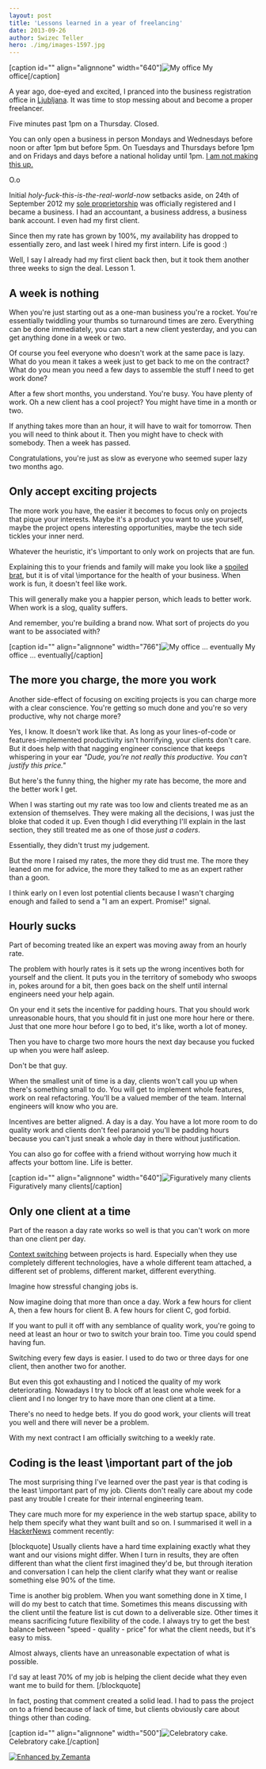 ```yaml
---
layout: post
title: 'Lessons learned in a year of freelancing'
date: 2013-09-26
author: Swizec Teller
hero: ./img/images-1597.jpg
---
```

\[caption id="" align="alignnone" width="640"]![My office](./img/images-1597.jpg "My office") My office\[/caption]



A year ago, doe-eyed and excited, I pranced into the business registration office in [Ljubljana](<http://maps.google.com/maps?ll=46.0555555556,14.5083333333&spn=0.1,0.1&q=46.0555555556,14.5083333333 (Ljubljana)&t=h> "Ljubljana"). It was time to stop messing about and become a proper freelancer.



Five minutes past 1pm on a Thursday. Closed.



You can only open a business in person Mondays and Wednesdays before noon or after 1pm but before 5pm. On Tuesdays and Thursdays before 1pm and on Fridays and days before a national holiday until 1pm. [I am not making this up.](http://www.ajpes.si/o_ajpes/uradne_ure)



O.o



Initial _holy-fuck-this-is-the-real-world-now_ setbacks aside, on 24th of September 2012 my [sole proprietorship](http://en.wikipedia.org/wiki/Sole_proprietorship "Sole proprietorship") was officially registered and I became a business. I had an accountant, a business address, a business bank account. I even had my first client.



Since then my rate has grown by 100%, my availability has dropped to essentially zero, and last week I hired my first intern. Life is good :)



Well, I say I already had my first client back then, but it took them another three weeks to sign the deal. Lesson 1.

## A week is nothing

When you're just starting out as a one-man business you're a rocket. You're essentially twiddling your thumbs so turnaround times are zero. Everything can be done immediately, you can start a new client yesterday, and you can get anything done in a week or two.



Of course you feel everyone who doesn't work at the same pace is lazy. What do you mean it takes a week just to get back to me on the contract? What do you mean you need a few days to assemble the stuff I need to get work done?



After a few short months, you understand. You're busy. You have plenty of work. Oh a new client has a cool project? You might have time in a month or two.



If anything takes more than an hour, it will have to wait for tomorrow. Then you will need to think about it. Then you might have to check with somebody. Then a week has passed.



Congratulations, you're just as slow as everyone who seemed super lazy two months ago.

## Only accept exciting projects

The more work you have, the easier it becomes to focus only on projects that pique your interests. Maybe it's a product you want to use yourself, maybe the project opens interesting opportunities, maybe the tech side tickles your inner nerd.



Whatever the heuristic, it's \\important to only work on projects that are fun.



Explaining this to your friends and family will make you look like a [spoiled brat](http://en.wikipedia.org/wiki/Spoiled_child "Spoiled child"), but it is of vital \\importance for the health of your business. When work is fun, it doesn't feel like work.



This will generally make you a happier person, which leads to better work. When work is a slog, quality suffers.



And remember, you're building a brand now. What sort of projects do you want to be associated with?



\[caption id="" align="alignnone" width="766"]![My office ... eventually](./img/images-1596.jpg "My office ... eventually") My office ... eventually\[/caption]

## The more you charge, the more you work

Another side-effect of focusing on exciting projects is you can charge more with a clear conscience. You're getting so much done and you're so very productive, why not charge more?



Yes, I know. It doesn't work like that. As long as your lines-of-code or features-implemented productivity isn't horrifying, your clients don't care. But it does help with that nagging engineer conscience that keeps whispering in your ear _"Dude, you're not really this productive. You can't justify this price."_



But here's the funny thing, the higher my rate has become, the more and the better work I get.



When I was starting out my rate was too low and clients treated me as an extension of themselves. They were making all the decisions, I was just the bloke that coded it up. Even though I did everything I'll explain in the last section, they still treated me as one of those _just a coders_.



Essentially, they didn't trust my judgement.



But the more I raised my rates, the more they did trust me. The more they leaned on me for advice, the more they talked to me as an expert rather than a goon.



I think early on I even lost potential clients because I wasn't charging enough and failed to send a "I am an expert. Promise!" signal.

## Hourly sucks

Part of becoming treated like an expert was moving away from an hourly rate.



The problem with hourly rates is it sets up the wrong incentives both for yourself and the client. It puts you in the territory of somebody who swoops in, pokes around for a bit, then goes back on the shelf until internal engineers need your help again.



On your end it sets the incentive for padding hours. That you should work unreasonable hours, that you should fit in just one more hour here or there. Just that one more hour before I go to bed, it's like, worth a lot of money.



Then you have to charge two more hours the next day because you fucked up when you were half asleep.



Don't be that guy.



When the smallest unit of time is a day, clients won't call you up when there's something small to do. You will get to implement whole features, work on real refactoring. You'll be a valued member of the team. Internal engineers will know who you are.



Incentives are better aligned. A day is a day. You have a lot more room to do quality work and clients don't feel paranoid you'll be padding hours because you can't just sneak a whole day in there without justification.



You can also go for coffee with a friend without worrying how much it affects your bottom line. Life is better.



\[caption id="" align="alignnone" width="640"]![Figuratively many clients](./img/images-1598.jpg "Figuratively many clients") Figuratively many clients\[/caption]

## Only one client at a time

Part of the reason a day rate works so well is that you can't work on more than one client per day.



[Context switching](http://en.wikipedia.org/wiki/Context_switch "Context switch") between projects is hard. Especially when they use completely different technologies, have a whole different team attached, a different set of problems, different market, different everything.



Imagine how stressful changing jobs is.



Now imagine doing that more than once a day. Work a few hours for client A, then a few hours for client B. A few hours for client C, god forbid.



If you want to pull it off with any semblance of quality work, you're going to need at least an hour or two to switch your brain too. Time you could spend having fun.



Switching every few days is easier. I used to do two or three days for one client, then another two for another.



But even this got exhausting and I noticed the quality of my work deteriorating. Nowadays I try to block off at least one whole week for a client and I no longer try to have more than one client at a time.



There's no need to hedge bets. If you do good work, your clients will treat you well and there will never be a problem.



With my next contract I am officially switching to a weekly rate.

## Coding is the least \\important part of the job

The most surprising thing I've learned over the past year is that coding is the least \\important part of my job. Clients don't really care about my code past any trouble I create for their internal engineering team.



They care much more for my experience in the web startup space, ability to help them specify what they want built and so on. I summarised it well in a [HackerNews](http://news.ycombinator.com/ "Hacker News") comment recently:



\[blockquote] Usually clients have a hard time explaining exactly what they want and our visions might differ. When I turn in results, they are often different than what the client first imagined they'd be, but through iteration and conversation I can help the client clarify what they want or realise something else 90% of the time.



Time is another big problem. When you want something done in X time, I will do my best to catch that time. Sometimes this means discussing with the client until the feature list is cut down to a deliverable size. Other times it means sacrificing future flexibility of the code. I always try to get the best balance between "speed - quality - price" for what the client needs, but it's easy to miss.



Almost always, clients have an unreasonable expectation of what is possible.



I'd say at least 70% of my job is helping the client decide what they even want me to build for them. \[/blockquote]



In fact, posting that comment created a solid lead. I had to pass the project on to a friend because of lack of time, but clients obviously care about things other than coding.



\[caption id="" align="alignnone" width="500"]![Celebratory cake.](./img/images-1592.jpg "Celebratory cake.") Celebratory cake.\[/caption]



[![Enhanced by Zemanta](http://img.zemanta.com/zemified_e.png?x-id=2845d782-29f6-456b-84fa-c58610288857)](http://www.zemanta.com/?px "Enhanced by Zemanta")